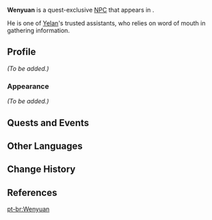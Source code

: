 {{Meta
<!--Remove this template after adding the missing info-->
|missing_NPC_profile  = yes
}}
{{Character Infobox
|type             = Quest NPC
|image            = NPC Wenyuan.png
|region           = Liyue
|location         = Liyue
|voiceEN          = [[imdb:nm6593837|Daniel J. Edwards]]<ref name="Daniel Edwards">Twitter: [https://twitter.com/Jackydan513/status/1546870585514496000 EN VA Self Announcement] ([https://web.archive.org/web/20220712145533/https://twitter.com/Jackydan513/status/1546870585514496000 Archived])</ref>
}}
'''Wenyuan''' is a quest-exclusive [[NPC]] that appears in {{Quest|Calculated Gambit}}.

He is one of [[Yelan]]'s trusted assistants, who relies on word of mouth in gathering information.

==Profile==
<!-- Detailed story/lore information goes here. -->
''(To be added.)''

===Appearance===
<!-- Keep appearance section short and concise. Limit to 2 paragraphs with 3-4 sentences each. -->
''(To be added.)''

==Quests and Events==
{{Quests and Events}}

==Other Languages==
{{Other Languages
|default_hidden = 1
|en      = Wenyuan
|zhs     = 文渊
|zhs_rm  = Wényuān
|zht     = 文淵
|zht_rm  = Wényuān
|ja      = 文淵
|ja_rm   = Bun'en<ref>{{Ref/Quest|Seven-Star Selection|note=Japanese Voice-Over}}</ref>
|ko      = {{tt|문연|文淵}}
|es      = Wenyuan
|fr      = Wenyuan
|ru      = Вэнь Юань
|th      = Wenyuan
|vi      = Wenyuan
|de      = Wenyuan
|id      = Wenyuan
|pt      = Wenyuan
|tr      = Wenyuan
|it      = Wenyuan
}}

==Change History==
{{Change History|2.7}}

==References==
{{Reflist}}

[[pt-br:Wenyuan]]